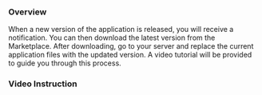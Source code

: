 
### Overview

<p className="mt-3 mb-5">
  When a new version of the application is released, you will receive a notification. You can then download the latest version from the Marketplace. After downloading, go to your server and replace the current application files with the updated version. A video tutorial will be provided to guide you through this process.
</p>

### Video Instruction

